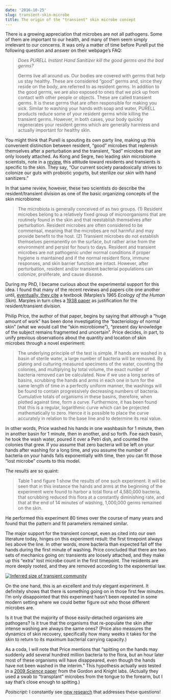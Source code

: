 ```yaml
---
date: '2016-10-25'
slug: transient-skin-microbe
title: The origin of the "transient" skin microbe concept
---
```


There is a growing appreciation that microbes are not all pathogens. Some of them are important to our health, and many of them seem simply irrelevant to our concerns. It was only a matter of time before Purell put the following question and answer on their webpage's FAQ:



<blockquote>_Does PURELL Instant Hand Sanitizer kill the good germs and the bad germs?_

Germs live all around us. Our bodies are covered with germs that help us stay healthy. These are considered "good" germs and, since they reside on the body, are referred to as resident germs. In addition to the good germs, we are also exposed to ones that we pick up from contact with other people or objects. These are called transient germs. It is these germs that are often responsible for making you sick. Similar to washing your hands with soap and water, PURELL products reduce some of your resident germs while killing the transient germs. However, in both cases, your body quickly regenerates your resident germs which are generally harmless and actually important for healthy skin.</blockquote>



You might think that Purell is spouting its own party line, making up this convenient distinction between resident, "good" microbes that replenish themselves after a perturbation and the transient, "bad" microbes that are only loosely attached. As Kong and Segre, two leading skin microbiome scientists, note in a [review](http://dx.doi.org/10.1038/jid.2011.417), this attitude toward residents and transients is specific to the skin. They say, "Our current society paradoxically strives to colonize our guts with probiotic yogurts, but sterilize our skin with hand sanitizers."

In that same review, however, these two scientists do describe the resident/transient division as one of the basic organizing concepts of the skin microbiome:



<blockquote>The microbiota is generally conceived of as two groups. (1) Resident microbes belong to a relatively fixed group of microorganisms that are routinely found in the skin and that reestablish themselves after perturbation. Resident microbes are often considered to be commensal, meaning that the microbes are not harmful and may provide benefit to the host. (2) Transient microbes do not establish themselves permanently on the surface, but rather arise from the environment and persist for hours to days. Resident and transient microbes are not pathogenic under normal conditions if proper hygiene is maintained and if the normal resident flora, immune responses, and skin barrier function are intact. However, after perturbation, resident and/or transient bacterial populations can colonize, proliferate, and cause disease.</blockquote>



During my PhD, I became curious about the experimental support for this idea. I found that many of the recent reviews and papers cite one another until, [eventually, they cite](http://www.smbc-comics.com/comic/citation-needed) a textbook (Marples's 1965 _Ecology of the Human Skin_). Marples in turn cites a [1938 paper](http://www.jstor.org/stable/30088420) as justification for the resident/transient division.

Philip Price, the author of that paper, begins by saying that although a "huge amount of work" has been done investigating the "bacteriology of normal skin" (what we would call the "skin microbiome"), "present day knowledge of the subject remains fragmented and uncertain". Price decides, in part, to unify previous observations about the quantity and location of skin microbes through a novel experiment:



<blockquote>The underlying principle of the test is simple. If hands are washed in a basin of sterile water, a large number of bacteria will be removed. By plating and culturing measured specimens of the water, counting the colonies, and multiplying by total volume, the exact number of bacteria removed can be calculated. Now if we use a long series of basins, scrubbing the hands and arms in each one in turn for the same length of time in a perfectly uniform manner, the washings will be found to contain progressively decreasing numbers of bacteria. Cumulative totals of organisms in these basins, therefore, when plotted against time, form a curve. Furthermore, it has been found that this is a regular, logarithmic curve which can be projected mathematically to zero. Hence it is possible to place the curve accurately in relation to the base line and to determine its real value.</blockquote>



In other words, Price washed his hands in one washbasin for 1 minute, then in another basin for 1 minute, then in another, and so forth. Foe each basin, he took the wash water, poured it over a Petri dish, and counted the colonies that grew. If you assume that zero bacteria will be left on your hands after washing for a long time, and you assume the number of bacteria on your hands falls exponentially with time, then you can fit those "lost microbe" counts to this model.

The results are so quaint:



<blockquote>Table 1 and figure 1 show the results of one such experiment. It will be seen that in this instance the hands and arms at the beginning of the experiment were found to harbor a total flora of 4,580,000 bacteria, that scrubbing reduced this flora at a constantly diminishing rate, and that at the end of 14 minutes of washing, 1,000,000 germs remained on the skin.</blockquote>



He performed this experiment 80 times over the course of many years and found that the pattern and fit parameters remained similar.

The major support for the transient concept, even as cited into our own literature today, hinges on this experiment result: the first timepoint always lies above the line. In other words, more bacteria than expected fall off the hands during the first minute of washing. Price concluded that there are two sets of mechanics going on: transients are loosely attached, and they make up this "extra" lost microbe count in the first timepoint. The residents are more deeply rooted, and they are removed according to the exponential law.

[![Inferred size of transient community](http://scottolesen.com/wp-content/uploads/2016/10/graph-1024x511.png)](http://scottolesen.com/wp-content/uploads/2016/10/graph.png)

On the one hand, this is an excellent and truly elegant experiment. It definitely shows that there is something going on in those first few minutes. I'm only disappointed that this experiment hasn't been repeated in some modern setting where we could better figure out _who_ those different microbes are.

Is it true that the majority of those easily-detached organisms are pathogens? Is it true that the organisms that re-populate the skin after intense washing are always the same ones? (Price also measures the dynamics of skin recovery, specifically how many weeks it takes for the skin to return to its maximum bacterial carrying capacity.)

As a coda, I will note that Price mentions that "spitting on the hands may suddenly add several hundred million bacteria to the flora, but an hour later most of these organisms will have disappeared, even though the hands have not been washed in the interim." This hypothesis actually _was_ tested in a [2009 _Science_ paper](http://dx.doi.org/10.1126/science.1177486) from the Gordon and Knight labs. (Actually they used a swab to "transplant" microbes from the tongue to the forearm, but I say that's close enough to spitting.)

_Postscript:_ I constantly see [new research](http://dx.doi.org/10.1128/AAC.01289-16) that addresses these questions!